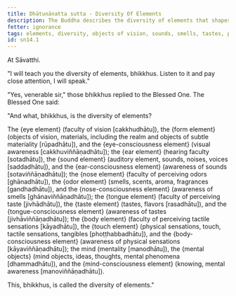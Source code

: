 ```yaml
---
title: Dhātunānatta sutta - Diversity Of Elements
description: The Buddha describes the diversity of elements that shapes one's experience.
fetter: ignorance
tags: elements, diversity, objects of vision, sounds, smells, tastes, physical sensations, mental objects, form element, sound element, odor element, taste element, touch element, sn, sn12-21, sn14, six sense bases
id: sn14.1
---
```


At Sāvatthi.

"I will teach you the diversity of elements, bhikkhus. Listen to it and pay close attention, I will speak."

"Yes, venerable sir," those bhikkhus replied to the Blessed One. The Blessed One said:

"And what, bhikkhus, is the diversity of elements?

The \{eye element} (faculty of vision [cakkhudhātu]), the \{form element} (objects of vision, materials, including the realm and objects of subtle materiality [rūpadhātu]), and the \{eye-consciousness element} (visual awareness [cakkhuviññāṇadhātu]);
the \{ear element} (hearing faculty [sotadhātu]), the \{sound element} (auditory element, sounds, noises, voices [saddadhātu]), and the \{ear-consciousness element} (awareness of sounds [sotaviññāṇadhātu]);
the \{nose element} (faculty of perceiving odors [ghānadhātu]), the \{odor element} (smells, scents, aroma, fragrances [gandhadhātu]), and the \{nose-consciousness element} (awareness of smells [ghānaviññāṇadhātu]);
the \{tongue element} (faculty of perceiving taste [jivhādhātu]), the \{taste element} (tastes, flavors [rasadhātu]), and the \{tongue-consciousness element} (awareness of tastes [jivhāviññāṇadhātu]);
the \{body element} (faculty of perceiving tactile sensations [kāyadhātu]), the \{touch element} (physical sensations, touch, tactile sensations, tangibles [phoṭṭhabbadhātu]), and the \{body-consciousness element} (awareness of physical sensations [kāyaviññāṇadhātu]);
the mind (mentality [manodhātu]), the \{mental objects} (mind objects, ideas, thoughts, mental phenomena [dhammadhātu]), and the \{mind-consciousness element} (knowing, mental awareness [manoviññāṇadhātu]).

This, bhikkhus, is called the diversity of elements."